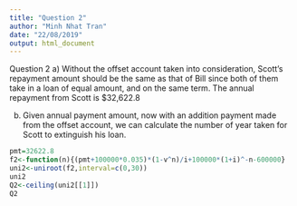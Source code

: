 ```yaml
---
title: "Question 2"
author: "Minh Nhat Tran"
date: "22/08/2019"
output: html_document
---
```

Question 2
a)
Without the offset account taken into consideration, Scott's repayment amount should be the same as that of Bill since both of them take in a loan of equal amount, and on the same term.
The annual repayment from Scott is $32,622.8

b)
Given annual payment amount, now with an addition payment made from the offset account, we can calculate the number of year taken for Scott to extinguish his loan. 
```r
pmt=32622.8
f2<-function(n){(pmt+100000*0.035)*(1-v^n)/i+100000*(1+i)^-n-600000}
uni2<-uniroot(f2,interval=c(0,30))
uni2
Q2<-ceiling(uni2[[1]])
Q2
```